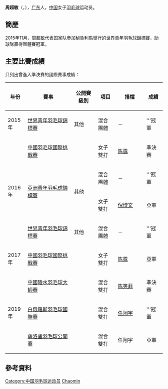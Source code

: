{{noteTA|G1=Badminton}}
{{Infobox 羽球選手
| playername              = 周超敏
| image                   = 
| size                    = 
| caption                 = 
| birth_name              = 
| date_of_birth           = {{birth_date_and_age|1998|3|18}}
| place_of_birth          = {{CHN}}[[广东省|广东省]]
| residence               =
| height                  = 
| weight                  = 
| handedness              = 
| country                 = {{CHN}}
| years_intldebut         = 2014年
| years_started           = 
| coach                   = 
| event                   = 女子雙打、混合雙打
| highest_ranking         = 第260位（女雙-[[陈露_(羽毛球运动员)|陈露]]）
| date_of_highest_ranking = 2017年1月19日<ref name="ranking">{{en}}[http://bwfcontent.tournamentsoftware.com/ranking/player.aspx?id=12706&player=1031264 BWF World Ranking - Ranking of ZHOU Chaomin (63185)]</ref>
| current_ranking         = 第260位（女雙-[[陈露_(羽毛球运动员)|陈露]]）<br/>第295位（女雙-[[徐涯|徐涯]]）<br/>第295位（女雙-[[胡羽翔|胡羽翔]]）<br/>第316位（混雙-[[朱俊豪|朱俊豪]]）<br/>第515位（混雙-[[韩呈恺|韩呈恺]]）<br/>第566位（混雙-[[于小渝|于小渝]]）
| date_of_current_ranking = 2017年1月19日<ref>{{en}}[http://bwfcontent.tournamentsoftware.com/ranking/category.aspx?id=12706&category=475 BWF World Ranking - BWF世界排名榜 (1/19/2017) - Women's doubles]</ref><ref>{{en}}[http://bwfcontent.tournamentsoftware.com/ranking/category.aspx?id=12706&category=476 BWF World Ranking - BWF世界排名榜 (1/19/2017) - Mixed doubles]</ref>
| played                  = 21勝–9負（女雙）<br/>14勝–9負（混雙）
| titles                  = 
| bwf_profile             = 2713A4F6-D83E-4C2B-AB27-7E26F5A977AF
| bwf_id                  = 63185
| updated                 = 2017年1月25日
}}
{{MedalTableTop}}
{{MedalSport | 女子[[羽毛球|羽毛球]]}}
{{MedalCountry | {{CHN}}}}
{{MedalCompetition | [[世界青年羽毛球錦標賽|世界青年羽毛球錦標賽]]}}
{{MedalGold  | [[2015年世界青年羽毛球錦標賽|2015年 利馬]] | 混合團體 }}
{{MedalGold  | [[2016年世界青年羽毛球錦標賽|2016年 畢爾包]] | 混合團體 }}
{{MedalCompetition | [[亞洲青年羽毛球錦標賽|亞洲青年羽毛球錦標賽]]}}
{{MedalGold  | [[2016年亞洲青年羽毛球錦標賽|2016年 曼谷]] | 混合團體 }}
{{MedalSilver| [[2016年亞洲青年羽毛球錦標賽|2016年 曼谷]] | 女子雙打 }}
{{MedalBottom}}
'''周超敏'''（{{lang|en|'''Zhou Chaomin '''}}，{{bd|1998年|3月18日|||catIdx=Z周}}），[[广东|广东]]人，[[中国|中国]]女子[[羽毛球|羽毛球]]运动员。

== 簡歷 ==
2015年11月，周超敏代表国家队參加秘魯利馬舉行的[[2015年世界青年羽毛球錦標賽|世界青年羽毛球錦標賽]]，助球隊贏得團體賽冠軍。

==主要比賽成績==
只列出曾進入準決賽的國際賽事成績：
{| class=wikitable style="text-align:center; font-size:small;" 
!width="50"|年份
!width="180"|賽事
!width="80"|公開賽級別
!width="60"|項目
!width="100"|搭檔
!width="50"|成績
|-
!rowspan="1"|2015年
|[[2015年世界青年羽毛球錦標賽|世界青年羽毛球錦標賽]]
|其他
|混合團體
|－
|bgcolor="gold"|'''冠軍
|-
!rowspan="4"|2016年
|[[2016年中國羽毛球國際挑戰賽|中國羽毛球國際挑戰賽]]
|{{BWFIC}}
|女子雙打
|[[陈露_(羽毛球运动员)|陈露]]
|bgcolor="#b8860b"|準決賽
|-
|rowspan="2"|[[2016年亞洲青年羽毛球錦標賽|亞洲青年羽毛球錦標賽]]
|rowspan="2"|其他
|混合團體
|－
|bgcolor="gold"|'''冠軍
|-
|女子雙打
|[[倪博文|倪博文]]
|bgcolor="silver"|亞軍
|-
|[[2016年世界青年羽毛球錦標賽|世界青年羽毛球錦標賽]]
|其他
|混合團體
|－
|bgcolor="gold"|'''冠軍
|-
!rowspan="1"|2017年
|[[2017年中國羽毛球國際挑戰賽|中國羽毛球國際挑戰賽]]
|{{BWFIC}}
|女子雙打
|[[陈露_(羽毛球运动员)|陈露]]
|bgcolor="silver"|亞軍
|-
!rowspan="3"|2019年
|[[2019年中國陵水羽毛球大師賽|中國陵水羽毛球大師賽]]
|{{BWF100}}
|混合雙打
|[[陈笑菲|陈笑菲]]
|bgcolor="#b8860b"|準決賽
|-
|[[2019年白俄羅斯羽毛球國際賽|白俄羅斯羽毛球國際賽]]
|{{BWFIS}}
|混合雙打
|[[任翔宇|任翔宇]]
|bgcolor="gold"|'''冠軍
|-
|[[2019年薩洛盧羽毛球公開賽|薩洛盧羽毛球公開賽]]
|{{BWF100}}
|混合雙打
|任翔宇
|bgcolor="silver"|亞軍
|}
{{BWF賽事級別索引}}

==參考資料==
{{Reflist}}

{{DEFAULTSORT:Zhou Chaomin}}
[[Category:中国羽毛球运动员|Category:中国羽毛球运动员]]
[[Category:周姓|Chaomin]]